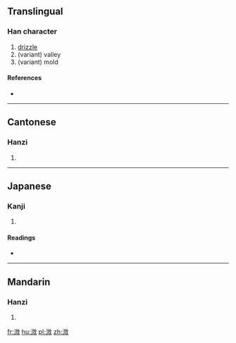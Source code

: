==Translingual==

===Han character===
{{Han char|rn=85|rad=水|as=10|sn=13|four=38140|canj=EUNK,EUUK}}

# [[drizzle]]
# (variant) valley
# (variant) mold

====References====
* {{Han ref|kx=0640.140|dkj=17959|dj=1047.090|hdz=31699.060|uh=6EA6|ud=28326|bh=DE57|bd=56919}}

----

==Cantonese==

===Hanzi===
{{yue-hanzi|jyut=[[mei4]]|y=mei4}}

# {{defn|lang=yue|sort=水10}}

----

==Japanese==

===Kanji===
{{ja-kanji|grade=|rs=水10}}

# {{defn|lang=ja|sort=水10}}

====Readings====
* {{ja-readings|on=[[み]] (mi), [[び]] (bi)|kun=[[こさめ]] (kosame), [[たに]] (tani), [[かび]] (kabi)}}

----

==Mandarin==

===Hanzi===
{{cmn-hanzi|pin=[[qī]] ([[qi1]]), [[wēi]] ([[wei1]])|wg=ch'i<sup>1</sup>, wei<sup>1</sup>}}

# {{defn|lang=cmn|sort=水10}}

[[fr:溦]]
[[hu:溦]]
[[pl:溦]]
[[zh:溦]]